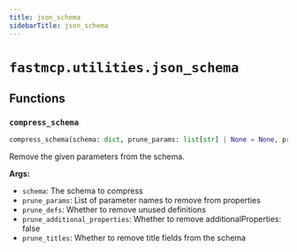 ```yaml
---
title: json_schema
sidebarTitle: json_schema
---
```


# `fastmcp.utilities.json_schema`

## Functions

### `compress_schema` <sup><a href="https://github.com/saintx/fastmcp/blob/main/src/fastmcp/utilities/json_schema.py#L183" target="_blank"><Icon icon="github" style="width: 14px; height: 14px;" /></a></sup>

```python
compress_schema(schema: dict, prune_params: list[str] | None = None, prune_defs: bool = True, prune_additional_properties: bool = True, prune_titles: bool = False) -> dict
```


Remove the given parameters from the schema.

**Args:**
- `schema`: The schema to compress
- `prune_params`: List of parameter names to remove from properties
- `prune_defs`: Whether to remove unused definitions
- `prune_additional_properties`: Whether to remove additionalProperties\: false
- `prune_titles`: Whether to remove title fields from the schema

